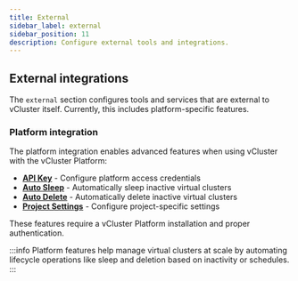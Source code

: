 ```yaml
---
title: External
sidebar_label: external
sidebar_position: 11
description: Configure external tools and integrations.
---
```


## External integrations

The `external` section configures tools and services that are external to vCluster itself. Currently, this includes platform-specific features.

### Platform integration

The platform integration enables advanced features when using vCluster with the vCluster Platform:

- **[API Key](./platform/api-key.mdx)** - Configure platform access credentials
- **[Auto Sleep](./platform/auto-sleep.mdx)** - Automatically sleep inactive virtual clusters
- **[Auto Delete](./platform/auto-delete.mdx)** - Automatically delete inactive virtual clusters  
- **[Project Settings](./platform/project.mdx)** - Configure project-specific settings

These features require a vCluster Platform installation and proper authentication.

:::info
Platform features help manage virtual clusters at scale by automating lifecycle operations like sleep and deletion based on inactivity or schedules.
:::